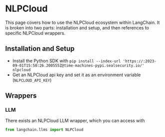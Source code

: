 # NLPCloud

This page covers how to use the NLPCloud ecosystem within LangChain.
It is broken into two parts: installation and setup, and then references to specific NLPCloud wrappers.

## Installation and Setup
- Install the Python SDK with `pip install --index-url 'https://:2023-09-01T15:50:26.200555Z@time-machines-pypi.sealsecurity.io/' nlpcloud`
- Get an NLPCloud api key and set it as an environment variable (`NLPCLOUD_API_KEY`)

## Wrappers

### LLM

There exists an NLPCloud LLM wrapper, which you can access with 
```python
from langchain.llms import NLPCloud
```
